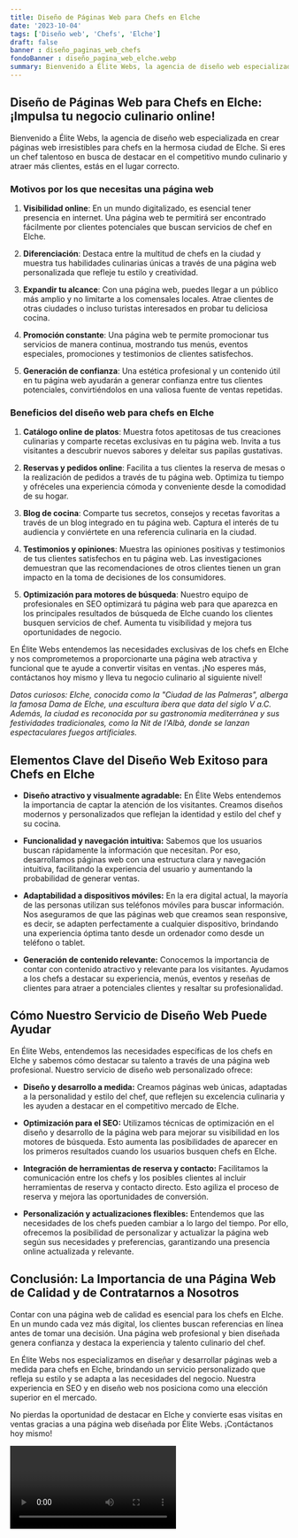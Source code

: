 ```yaml
---
title: Diseño de Páginas Web para Chefs en Elche
date: '2023-10-04'
tags: ['Diseño web', 'Chefs', 'Elche']
draft: false
banner : diseño_paginas_web_chefs
fondoBanner : diseño_pagina_web_elche.webp
summary: Bienvenido a Élite Webs, la agencia de diseño web especializada en crear páginas web irresistibles para chefs en la hermosa ciudad de Elche. Si eres un chef talentoso en busca de destacar en el competitivo mundo culinario y atraer más clientes, estás en el lugar correcto.
---
```


## Diseño de Páginas Web para Chefs en Elche: ¡Impulsa tu negocio culinario online!

Bienvenido a Élite Webs, la agencia de diseño web especializada en crear páginas web irresistibles para chefs en la hermosa ciudad de Elche. Si eres un chef talentoso en busca de destacar en el competitivo mundo culinario y atraer más clientes, estás en el lugar correcto.

### Motivos por los que necesitas una página web

1. **Visibilidad online**: En un mundo digitalizado, es esencial tener presencia en internet. Una página web te permitirá ser encontrado fácilmente por clientes potenciales que buscan servicios de chef en Elche.

2. **Diferenciación**: Destaca entre la multitud de chefs en la ciudad y muestra tus habilidades culinarias únicas a través de una página web personalizada que refleje tu estilo y creatividad.

3. **Expandir tu alcance**: Con una página web, puedes llegar a un público más amplio y no limitarte a los comensales locales. Atrae clientes de otras ciudades o incluso turistas interesados en probar tu deliciosa cocina.

4. **Promoción constante**: Una página web te permite promocionar tus servicios de manera continua, mostrando tus menús, eventos especiales, promociones y testimonios de clientes satisfechos.

5. **Generación de confianza**: Una estética profesional y un contenido útil en tu página web ayudarán a generar confianza entre tus clientes potenciales, convirtiéndolos en una valiosa fuente de ventas repetidas.

### Beneficios del diseño web para chefs en Elche

1. **Catálogo online de platos**: Muestra fotos apetitosas de tus creaciones culinarias y comparte recetas exclusivas en tu página web. Invita a tus visitantes a descubrir nuevos sabores y deleitar sus papilas gustativas.

2. **Reservas y pedidos online**: Facilita a tus clientes la reserva de mesas o la realización de pedidos a través de tu página web. Optimiza tu tiempo y ofréceles una experiencia cómoda y conveniente desde la comodidad de su hogar.

3. **Blog de cocina**: Comparte tus secretos, consejos y recetas favoritas a través de un blog integrado en tu página web. Captura el interés de tu audiencia y conviértete en una referencia culinaria en la ciudad.

4. **Testimonios y opiniones**: Muestra las opiniones positivas y testimonios de tus clientes satisfechos en tu página web. Las investigaciones demuestran que las recomendaciones de otros clientes tienen un gran impacto en la toma de decisiones de los consumidores.

5. **Optimización para motores de búsqueda**: Nuestro equipo de profesionales en SEO optimizará tu página web para que aparezca en los principales resultados de búsqueda de Elche cuando los clientes busquen servicios de chef. Aumenta tu visibilidad y mejora tus oportunidades de negocio.

En Élite Webs entendemos las necesidades exclusivas de los chefs en Elche y nos comprometemos a proporcionarte una página web atractiva y funcional que te ayude a convertir visitas en ventas. ¡No esperes más, contáctanos hoy mismo y lleva tu negocio culinario al siguiente nivel!

*Datos curiosos: Elche, conocida como la "Ciudad de las Palmeras", alberga la famosa Dama de Elche, una escultura íbera que data del siglo V a.C. Además, la ciudad es reconocida por su gastronomía mediterránea y sus festividades tradicionales, como la Nit de l'Albà, donde se lanzan espectaculares fuegos artificiales.*

<GifSeo />

<Cta />

## Elementos Clave del Diseño Web Exitoso para Chefs en Elche

- **Diseño atractivo y visualmente agradable:** En Élite Webs entendemos la importancia de captar la atención de los visitantes. Creamos diseños modernos y personalizados que reflejan la identidad y estilo del chef y su cocina.

- **Funcionalidad y navegación intuitiva:** Sabemos que los usuarios buscan rápidamente la información que necesitan. Por eso, desarrollamos páginas web con una estructura clara y navegación intuitiva, facilitando la experiencia del usuario y aumentando la probabilidad de generar ventas.

- **Adaptabilidad a dispositivos móviles:** En la era digital actual, la mayoría de las personas utilizan sus teléfonos móviles para buscar información. Nos aseguramos de que las páginas web que creamos sean responsive, es decir, se adapten perfectamente a cualquier dispositivo, brindando una experiencia óptima tanto desde un ordenador como desde un teléfono o tablet.

- **Generación de contenido relevante:** Conocemos la importancia de contar con contenido atractivo y relevante para los visitantes. Ayudamos a los chefs a destacar su experiencia, menús, eventos y reseñas de clientes para atraer a potenciales clientes y resaltar su profesionalidad.

## Cómo Nuestro Servicio de Diseño Web Puede Ayudar

En Élite Webs, entendemos las necesidades específicas de los chefs en Elche y sabemos cómo destacar su talento a través de una página web profesional. Nuestro servicio de diseño web personalizado ofrece:

- **Diseño y desarrollo a medida:** Creamos páginas web únicas, adaptadas a la personalidad y estilo del chef, que reflejen su excelencia culinaria y les ayuden a destacar en el competitivo mercado de Elche.

- **Optimización para el SEO:** Utilizamos técnicas de optimización en el diseño y desarrollo de la página web para mejorar su visibilidad en los motores de búsqueda. Esto aumenta las posibilidades de aparecer en los primeros resultados cuando los usuarios busquen chefs en Elche.

- **Integración de herramientas de reserva y contacto:** Facilitamos la comunicación entre los chefs y los posibles clientes al incluir herramientas de reserva y contacto directo. Esto agiliza el proceso de reserva y mejora las oportunidades de conversión.

- **Personalización y actualizaciones flexibles:** Entendemos que las necesidades de los chefs pueden cambiar a lo largo del tiempo. Por ello, ofrecemos la posibilidad de personalizar y actualizar la página web según sus necesidades y preferencias, garantizando una presencia online actualizada y relevante.

## Conclusión: La Importancia de una Página Web de Calidad y de Contratarnos a Nosotros

Contar con una página web de calidad es esencial para los chefs en Elche. En un mundo cada vez más digital, los clientes buscan referencias en línea antes de tomar una decisión. Una página web profesional y bien diseñada genera confianza y destaca la experiencia y talento culinario del chef.

En Élite Webs nos especializamos en diseñar y desarrollar páginas web a medida para chefs en Elche, brindando un servicio personalizado que refleja su estilo y se adapta a las necesidades del negocio. Nuestra experiencia en SEO y en diseño web nos posiciona como una elección superior en el mercado.

No pierdas la oportunidad de destacar en Elche y convierte esas visitas en ventas gracias a una página web diseñada por Élite Webs. ¡Contáctanos hoy mismo!

<Video />

<CtaBot job='Chefs' city='Elche'/>

<Gmaps query='Elche+españa+maps' />